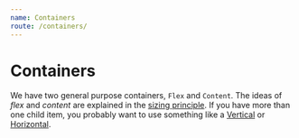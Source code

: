 ```yaml
---
name: Containers
route: /containers/
---
```



# Containers

We have two general purpose containers, `Flex` and `Content`. The ideas of *flex* and *content* are explained in the [sizing principle][principle-sizing]. If you have more than one child item, you probably want to use something like a [Vertical][vertical] or [Horizontal][horizontal].



[common-types]:../common-types/
[principle-spacing]:../principle-spacing/
[principle-sizing]:../principle-sizing/
[vertical]:../vertical/
[horizontal]:../horizontal/
